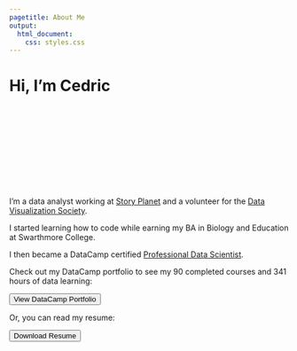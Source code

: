 ```yaml
---
pagetitle: About Me
output:
  html_document:
    css: styles.css
---
```

<div class="about-info">
  <div class="header-container">
  <h1 class="about-header">Hi, I'm Cedric</h1>
<div class="bar-animation-container">
  <svg class="svg">
    <rect class="one"></rect>
    <rect class="two"></rect>
    <rect class="three"></rect>
  </svg>
  </div>
  </div>
  <section class="about-text-section">
    <p class="about-text">
      I'm a data analyst working at 
      <a href="https://storyplanet.ca/"><span class="highlight-text">Story Planet</span></a>
      and a volunteer for the 
      <a href="https://www.datavisualizationsociety.org/ecc"><span class="highlight-text">Data Visualization Society</span></a>.
    </p>

  <p class="about-text">
      I started learning how to code while earning my BA in Biology and Education at Swarthmore College.
  </p>
    
  <p class="about-text">
      I then became a DataCamp certified <a href="https://www.datacamp.com/certificate/DS0028178960878"><span class="highlight-text">Professional Data Scientist</span></a>.
    </p>
  </section>

  <section class="about-text-section">
    <p class="about-text">
      Check out my DataCamp portfolio to see my 
      <span class="highlight-text">90 completed courses</span> and 
      <span class="highlight-text">341 hours</span> of data learning:
    </p>
    
  <div class="button-container">
  <a class="about-link" href="https://www.datacamp.com/portfolio/cedriclary1">
        <button class="about-button"><i class="fas fa-laptop-code"></i> View DataCamp Portfolio</button>
  </a>
  </div>
  </section>

  <section class="about-text-section">
    <p class="about-text">Or, you can read my resume:</p>

  <div class="button-container">
  <a class="about-link" href="imgs/resume.pdf">
        <button class="about-button"><i class="fas fa-download"></i> Download Resume</button>
  </a>
  </div>
  </section>
</div>


<div class="bar-animation-container">
<svg class="svg">
<rect class = "one" ></rect>
<rect class = "two"></rect>
<rect class = "three"></rect>
</svg>
</div>

<script src="https://d3js.org/d3.v6.min.js"></script>
<script src="./script.js" defer></script>
